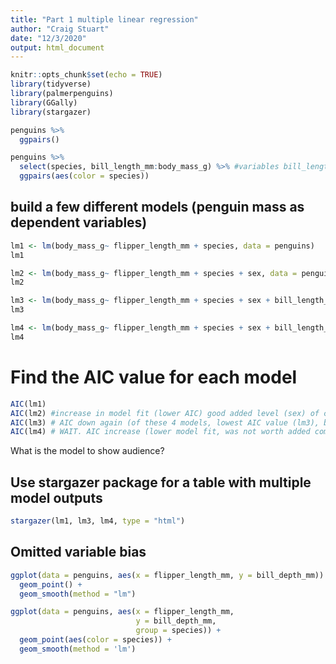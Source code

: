 ```yaml
---
title: "Part 1 multiple linear regression"
author: "Craig Stuart"
date: "12/3/2020"
output: html_document
---
```


```r
knitr::opts_chunk$set(echo = TRUE)
library(tidyverse)
library(palmerpenguins)
library(GGally)
library(stargazer)
```

```r
penguins %>% 
  ggpairs()
```

```r
penguins %>% 
  select(species, bill_length_mm:body_mass_g) %>% #variables bill_length_mm **through** body_mass_g
  ggpairs(aes(color = species))
```

## build a few different models (penguin mass as dependent variables)

```r
lm1 <- lm(body_mass_g~ flipper_length_mm + species, data = penguins)
lm1

lm2 <- lm(body_mass_g~ flipper_length_mm + species + sex, data = penguins)
lm2

lm3 <- lm(body_mass_g~ flipper_length_mm + species + sex + bill_length_mm, data = penguins)
lm3

lm4 <- lm(body_mass_g~ flipper_length_mm + species + sex + bill_length_mm + island, data = penguins)
lm4
```

# Find the AIC value for each model 
```r
AIC(lm1)
AIC(lm2) #increase in model fit (lower AIC) good added level (sex) of complexity
AIC(lm3) # AIC down again (of these 4 models, lowest AIC value (lm3), based on this AIC value, this is best fit for model balance and model complexity)
AIC(lm4) # WAIT. AIC increase (lower model fit, was not worth added complexity of island)
```

What is the model to show audience?

## Use stargazer package for a table with multiple model outputs

```r
stargazer(lm1, lm3, lm4, type = "html")
```

## Omitted variable bias
```r
ggplot(data = penguins, aes(x = flipper_length_mm, y = bill_depth_mm)) +
  geom_point() +
  geom_smooth(method = "lm")
```

```r
ggplot(data = penguins, aes(x = flipper_length_mm,
                            y = bill_depth_mm,
                            group = species)) +
  geom_point(aes(color = species)) +
  geom_smooth(method = 'lm')

```















